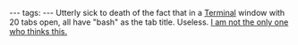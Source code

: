 ---
tags:
---
Utterly sick to death of the fact that in a [[Terminal]] window with 20 tabs open, all have "bash" as the tab title. Useless. [http://pseudogreen.org/blog/set_tab_names_in_leopard_terminal.html I am not the only one who thinks this.]
